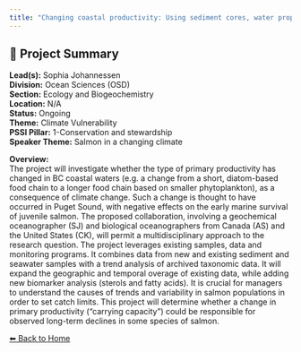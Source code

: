 ```yaml
---
title: "Changing coastal productivity: Using sediment cores, water properties and archived plankton data to identify changes at the bottom of the food web in BC’s coastal waters"
---
```


## 🧬 Project Summary

**Lead(s):** Sophia Johannessen  
**Division:** Ocean Sciences (OSD)  
**Section:** Ecology and Biogeochemistry  
**Location:** N/A  
**Status:** Ongoing  
**Theme:** Climate Vulnerability  
**PSSI Pillar:** 1-Conservation and stewardship  
**Speaker Theme:** Salmon in a changing climate  

**Overview:**  
The project will investigate whether the type of primary productivity has
changed in BC coastal waters (e.g. a change from a short, diatom-based food
chain to a longer food chain based on smaller phytoplankton), as a consequence
of climate change. Such a change is thought to have occurred in Puget Sound,
with negative effects on the early marine survival of juvenile salmon. The
proposed collaboration, involving a geochemical oceanographer (SJ) and
biological oceanographers from Canada (AS) and the United States (CK), will
permit a multidisciplinary approach to the research question. The project
leverages existing samples, data and monitoring programs. It combines data
from new and existing sediment and seawater samples with a trend analysis of
archived taxonomic data. It will expand the geographic and temporal overage of
existing data, while adding new biomarker analysis (sterols and fatty acids).
It is crucial for managers to understand the causes of trends and variability
in salmon populations in order to set catch limits. This project will
determine whether a change in primary productivity (“carrying capacity”) could
be responsible for observed long-term declines in some species of salmon.



[⬅ Back to Home](../index.qmd)
